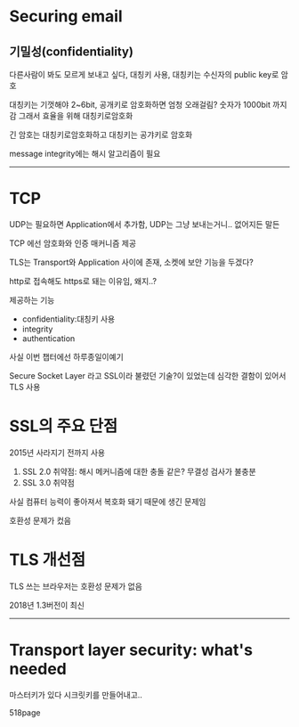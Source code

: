 # Securing email
## 기밀성(confidentiality)
다른사람이 봐도 모르게 보내고 싶다, 대칭키 사용, 대칭키는 수신자의 public key로 암호

대칭키는 기껏해야 2~6bit, 공개키로 암호화하면 엄청 오래걸림? 숫자가 1000bit 까지 감 그래서 효율을 위해 대칭키로암호화

긴 암호는 대칭키로암호화하고 대칭키는 공갸키로 암호화

message integrity에는 해시 알고리즘이 필요

***

# TCP
UDP는 필요하면 Application에서 추가함, UDP는 그냥 보내는거니.. 없어지든 말든

TCP 에선 암호화와 인증 매커니즘 제공

TLS는 Transport와 Application 사이에 존재, 소켓에 보안 기능을 두겠다?

http로 접속해도 https로 돼는 이유임, 왜지..?

제공하는 기능
* confidentiality:대칭키 사용
* integrity
* authentication

사실 이번 챕터에선 하루종일이예기

Secure Socket Layer 라고 SSL이라 불렸던 기술?이 있었는데 심각한 결함이 있어서 TLS 사용

# SSL의 주요 단점
2015년 사라지기 전까지 사용

1. SSL 2.0 취약점: 해시 메커니즘에 대한 충돌 같은? 무결성 검사가 불충분
2. SSL 3.0 취약점

사실 컴퓨터 능력이 좋아져서 복호화 돼기 때문에 생긴 문제임

호환성 문제가 컸음

# TLS 개선점
TLS 쓰는 브라우저는 호환성 문제가 없음

2018년 1.3버전이 최신

***

# Transport layer security: what's needed

마스터키가 있다 시크릿키를 만들어내고..

518page
